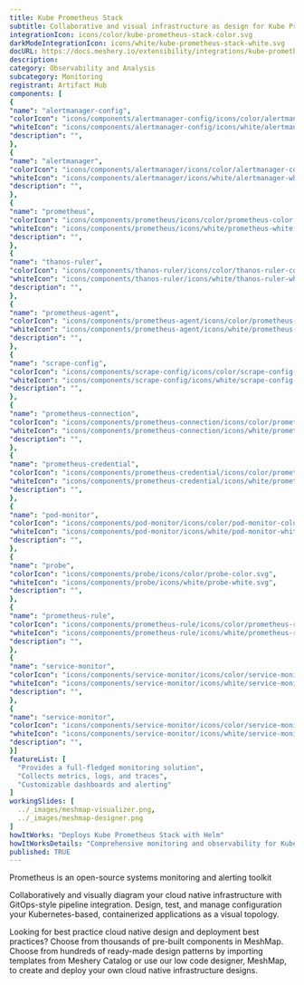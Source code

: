 ```yaml
---
title: Kube Prometheus Stack
subtitle: Collaborative and visual infrastructure as design for Kube Prometheus Stack
integrationIcon: icons/color/kube-prometheus-stack-color.svg
darkModeIntegrationIcon: icons/white/kube-prometheus-stack-white.svg
docURL: https://docs.meshery.io/extensibility/integrations/kube-prometheus-stack
description: 
category: Observability and Analysis
subcategory: Monitoring
registrant: Artifact Hub
components: [
{
"name": "alertmanager-config",
"colorIcon": "icons/components/alertmanager-config/icons/color/alertmanager-config-color.svg",
"whiteIcon": "icons/components/alertmanager-config/icons/white/alertmanager-config-white.svg",
"description": "",
},
{
"name": "alertmanager",
"colorIcon": "icons/components/alertmanager/icons/color/alertmanager-color.svg",
"whiteIcon": "icons/components/alertmanager/icons/white/alertmanager-white.svg",
"description": "",
},
{
"name": "prometheus",
"colorIcon": "icons/components/prometheus/icons/color/prometheus-color.svg",
"whiteIcon": "icons/components/prometheus/icons/white/prometheus-white.svg",
"description": "",
},
{
"name": "thanos-ruler",
"colorIcon": "icons/components/thanos-ruler/icons/color/thanos-ruler-color.svg",
"whiteIcon": "icons/components/thanos-ruler/icons/white/thanos-ruler-white.svg",
"description": "",
},
{
"name": "prometheus-agent",
"colorIcon": "icons/components/prometheus-agent/icons/color/prometheus-agent-color.svg",
"whiteIcon": "icons/components/prometheus-agent/icons/white/prometheus-agent-white.svg",
"description": "",
},
{
"name": "scrape-config",
"colorIcon": "icons/components/scrape-config/icons/color/scrape-config-color.svg",
"whiteIcon": "icons/components/scrape-config/icons/white/scrape-config-white.svg",
"description": "",
},
{
"name": "prometheus-connection",
"colorIcon": "icons/components/prometheus-connection/icons/color/prometheus-connection-color.svg",
"whiteIcon": "icons/components/prometheus-connection/icons/white/prometheus-connection-white.svg",
"description": "",
},
{
"name": "prometheus-credential",
"colorIcon": "icons/components/prometheus-credential/icons/color/prometheus-credential-color.svg",
"whiteIcon": "icons/components/prometheus-credential/icons/white/prometheus-credential-white.svg",
"description": "",
},
{
"name": "pod-monitor",
"colorIcon": "icons/components/pod-monitor/icons/color/pod-monitor-color.svg",
"whiteIcon": "icons/components/pod-monitor/icons/white/pod-monitor-white.svg",
"description": "",
},
{
"name": "probe",
"colorIcon": "icons/components/probe/icons/color/probe-color.svg",
"whiteIcon": "icons/components/probe/icons/white/probe-white.svg",
"description": "",
},
{
"name": "prometheus-rule",
"colorIcon": "icons/components/prometheus-rule/icons/color/prometheus-rule-color.svg",
"whiteIcon": "icons/components/prometheus-rule/icons/white/prometheus-rule-white.svg",
"description": "",
},
{
"name": "service-monitor",
"colorIcon": "icons/components/service-monitor/icons/color/service-monitor-color.svg",
"whiteIcon": "icons/components/service-monitor/icons/white/service-monitor-white.svg",
"description": "",
},
{
"name": "service-monitor",
"colorIcon": "icons/components/service-monitor/icons/color/service-monitor-color.svg",
"whiteIcon": "icons/components/service-monitor/icons/white/service-monitor-white.svg",
"description": "",
}]
featureList: [
  "Provides a full-fledged monitoring solution",
  "Collects metrics, logs, and traces",
  "Customizable dashboards and alerting"
]
workingSlides: [
  ../_images/meshmap-visualizer.png,
  ../_images/meshmap-designer.png
]
howItWorks: "Deploys Kube Prometheus Stack with Helm"
howItWorksDetails: "Comprehensive monitoring and observability for Kubernetes"
published: TRUE
---
```


<p>Prometheus is an open-source systems monitoring and alerting toolkit</p>
<p>
  Collaboratively and visually diagram your cloud native infrastructure with GitOps-style pipeline
  integration. Design, test, and manage configuration your Kubernetes-based, containerized
  applications as a visual topology.
</p>
<p>
  Looking for best practice cloud native design and deployment best practices? Choose from thousands
  of pre-built components in MeshMap. Choose from hundreds of ready-made design patterns by
  importing templates from Meshery Catalog or use our low code designer, MeshMap, to create and
  deploy your own cloud native infrastructure designs.
</p>
